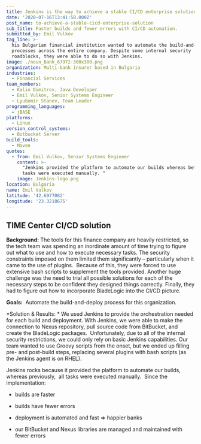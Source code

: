 ```yaml
---
title: Jenkins is the way to achieve a stable CI/CD enterprise solution
date: '2020-07-16T13:41:58.000Z'
post_name: to-achieve-a-stable-cicd-enterprise-solution
sub_title: Faster builds and fewer errors with CI/CD automation.
submitted_by: Emil Vulkov
tag_line: >-
  his Bulgarian financial institution wanted to automate the build-and-deploy
  processes across the entire company. Despite some internal security
  roadblocks, they were able to do so with Jenkins.
image: ./noun_Bank_67972-300x300.png
organization: Multi-bank insurer based in Bulgaria
industries:
  - Financial Services
team_members:
  - Kalin Dimitrov, Java Developer
  - Emil Vulkov, Senior Systems Engineer
  - Lyubomir Stanev, Team Leader
programming_languages:
  - jBASE
platforms:
  - Linux
version_control_systems:
  - Bitbucket Server
build_tools:
  - Maven
quotes:
  - from: Emil Vulkov, Senior Systems Engineer
    content: >-
      "Jenkins provided the platform to automate our builds whereas before all
      tasks were executed manually. "
    image: Jenkins-logo.png
location: Bulgaria
name: Emil Vulkov
latitude: '42.6977082'
longitude: '23.3218675'
---
```

## TIME Center CI/CD solution

**Background:** The tools for this finance company are heavily restricted, so the tech team was spending an inordinate amount of time trying to figure out what to use and how to execute necessary tasks. The security constraints imposed on them limited them significantly – particularly when it came to the use of plugins.  Because of this, they were forced to use extensive bash scripts to supplement the tools provided. Another huge challenge was the need to trial all possible solutions for each of the necessary steps to be confident they designed things correctly. Finally, they had to figure out how to incorporate BladeLogic into the CI/CD picture.

**Goals:**  Automate the build-and-deploy process for this organization.

<Testimonal idx="0" />

\*Solution & Results: \* We used Jenkins to provide the orchestration needed for each build and deployment. With Jenkins, we were able to make the connection to Nexus repository, pull source code from BitBucket, and create the BladeLogic packages.  Unfortunately, due to all of the internal security restrictions, we could only rely on basic Jenkins capabilities. Our team wanted to use Groovy scripts from the onset, but we ended up filling pre- and post-build steps, replacing several plugins with bash scripts (as the Jenkins agent is on RHEL).

Jenkins rocks because it provided the platform to automate our builds, whereas previously,  all tasks were executed manually.  Since the implementation:

-   builds are faster

-   builds have fewer errors

-   deployment is automated and fast ⇒ happier banks

-   our BitBucket and Nexus libraries are managed and maintained with fewer errors

